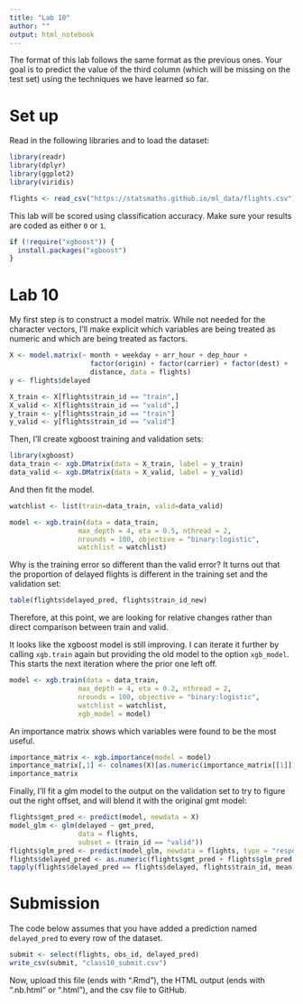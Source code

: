 ```yaml
---
title: "Lab 10"
author: ""
output: html_notebook
---
```


The format of this lab follows the same format as the previous
ones. Your goal is to predict the value of the third column
(which will be missing on the test set) using the techniques
we have learned so far.

# Set up

Read in the following libraries and to load the dataset:

```r
library(readr)
library(dplyr)
library(ggplot2)
library(viridis)

flights <- read_csv("https://statsmaths.github.io/ml_data/flights.csv")
```

This lab will be scored using classification accuracy. Make
sure your results are coded as either `0` or `1`.

```r
if (!require("xgboost")) {
  install.packages("xgboost")
}
```

# Lab 10

My first step is to construct a model matrix. While not needed for the character
vectors, I'll make explicit which variables are being treated as numeric and which
are being treated as factors.

```r
X <- model.matrix(~ month + weekday + arr_hour + dep_hour +
                    factor(origin) + factor(carrier) + factor(dest) +
                    distance, data = flights)
y <- flights$delayed

X_train <- X[flights$train_id == "train",]
X_valid <- X[flights$train_id == "valid",]
y_train <- y[flights$train_id == "train"]
y_valid <- y[flights$train_id == "valid"]
```

Then, I'll create xgboost training and validation sets:

```r
library(xgboost)
data_train <- xgb.DMatrix(data = X_train, label = y_train)
data_valid <- xgb.DMatrix(data = X_valid, label = y_valid)
```

And then fit the model.

```r
watchlist <- list(train=data_train, valid=data_valid)

model <- xgb.train(data = data_train,
                 max_depth = 4, eta = 0.5, nthread = 2,
                 nrounds = 100, objective = "binary:logistic",
                 watchlist = watchlist)
```

Why is the training error so different than the valid error?
It turns out that the proportion of delayed flights is different
in the training set and the validation set:

```r
table(flights$delayed_pred, flights$train_id_new)
```

Therefore, at this point, we are looking for relative changes
rather than direct comparison between train and valid.

It looks like the xgboost model is still improving. I can iterate
it further by calling `xgb.train` again but providing the 
old model to the option `xgb_model`. This starts the next
iteration where the prior one left off.

```r
model <- xgb.train(data = data_train,
                 max_depth = 4, eta = 0.2, nthread = 2,
                 nrounds = 100, objective = "binary:logistic",
                 watchlist = watchlist,
                 xgb_model = model)
```

An importance matrix shows which variables were found to be the
most useful.

```r
importance_matrix <- xgb.importance(model = model)
importance_matrix[,1] <- colnames(X)[as.numeric(importance_matrix[[1]]) + 1]
importance_matrix
```

Finally, I'll fit a glm model to the output on the validation set
to try to figure out the right offset, and will blend it with the
original gmt model:

```r
flights$gmt_pred <- predict(model, newdata = X)
model_glm <- glm(delayed ~ gmt_pred,
                 data = flights, 
                 subset = (train_id == "valid"))
flights$glm_pred <- predict(model_glm, newdata = flights, type = "response")
flights$delayed_pred <- as.numeric(flights$gmt_pred + flights$glm_pred  > 1.00)
tapply(flights$delayed_pred == flights$delayed, flights$train_id, mean)
```



# Submission

The code below assumes that you have added a prediction named
`delayed_pred` to every row of the dataset.

```r
submit <- select(flights, obs_id, delayed_pred)
write_csv(submit, "class10_submit.csv")
```

Now, upload this file (ends with ".Rmd"), the HTML output
(ends with ".nb.html" or ".html"), and the csv file to
GitHub.
